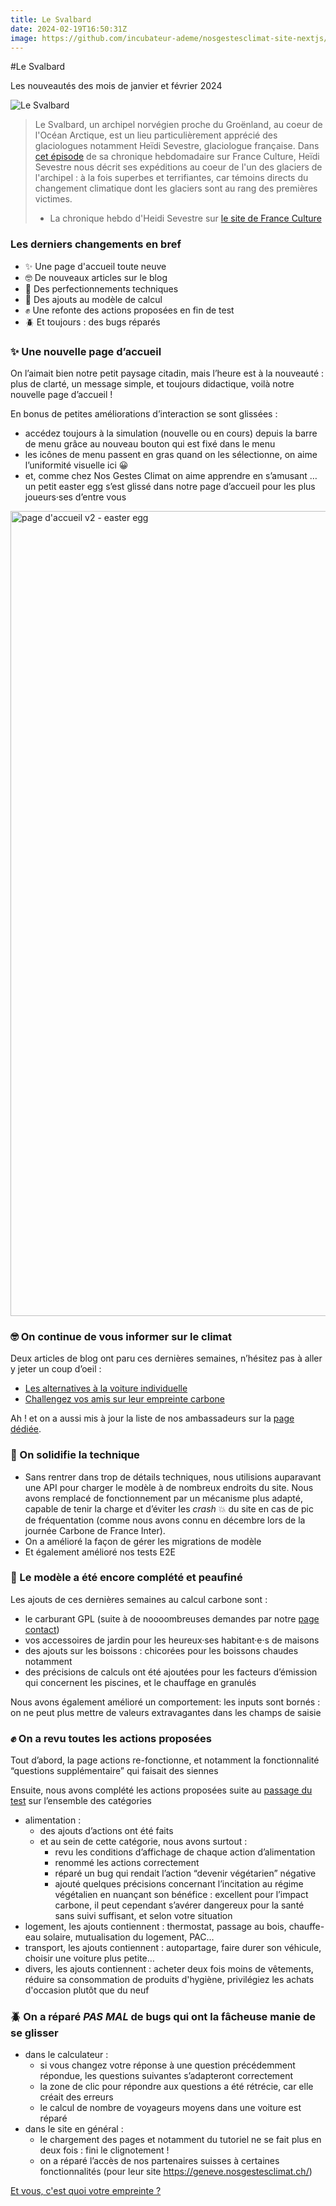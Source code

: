 ```yaml
---
title: Le Svalbard
date: 2024-02-19T16:50:31Z
image: https://github.com/incubateur-ademe/nosgestesclimat-site-nextjs/assets/144152881/db0bec84-5cc2-4123-b990-d434f1234545
---
```


#Le Svalbard

Les nouveautés des mois de janvier et février 2024

![Le Svalbard](https://github.com/incubateur-ademe/nosgestesclimat-site-nextjs/assets/144152881/db0bec84-5cc2-4123-b990-d434f1234545)

> Le Svalbard, un archipel norvégien proche du Groënland, au coeur de l'Océan Arctique, est un lieu particulièrement apprécié des glaciologues notamment Heïdi Sevestre, glaciologue française.
> Dans [cet épisode](https://www.radiofrance.fr/franceculture/podcasts/le-biais-d-heidi-sevestre/voyage-a-l-interieur-d-un-glacier-4570455) de sa chronique hebdomadaire sur France Culture, Heïdi Sevestre nous décrit ses expéditions au coeur de l'un des glaciers de l'archipel : à la fois superbes et terrifiantes, car témoins directs du changement climatique dont les glaciers sont au rang des premières victimes.
> - La chronique hebdo d'Heidi Sevestre sur [le site de France Culture](https://www.radiofrance.fr/franceculture/podcasts/le-biais-d-heidi-sevestre)


### Les derniers changements en bref

- ✨ Une page d'accueil toute neuve
- 🤓 De nouveaux articles sur le blog
- 🧱 Des perfectionnements techniques
- 🧮 Des ajouts au modèle de calcul
- ✊ Une refonte des actions proposées en fin de test
- 🪲 Et toujours : des bugs réparés

### ✨ Une nouvelle page d’accueil

On l’aimait bien notre petit paysage citadin, mais l’heure est à la nouveauté : plus de clarté, un message simple, et toujours didactique, voilà notre nouvelle page d’accueil ! 

En bonus de petites améliorations d’interaction se sont glissées : 

- accédez toujours à la simulation (nouvelle ou en cours) depuis la barre de menu grâce au nouveau bouton qui est fixé dans le menu
- les icônes de menu passent en gras quand on les sélectionne, on aime l’uniformité visuelle ici 😀
- et, comme chez Nos Gestes Climat on aime apprendre en s’amusant … un petit easter egg s’est glissé dans notre page d’accueil pour les plus joueurs·ses d’entre vous

<img width="1288" alt="page d'accueil v2 - easter egg" src="https://github.com/incubateur-ademe/nosgestesclimat-site/assets/144152881/71316ff6-4b90-4bab-a7f0-ab26a5d64694">

### 🤓 On continue de vous informer sur le climat

Deux articles de blog ont paru ces dernières semaines, n’hésitez pas à aller y jeter un coup d’oeil : 

- [Les alternatives à la voiture individuelle](https://nosgestesclimat.fr/blog/alternatives-voiture-individuelle)
- [Challengez vos amis sur leur empreinte carbone](https://nosgestesclimat.fr/blog/challenge-tes-amis)

Ah ! et on a aussi mis à jour la liste de nos ambassadeurs sur la [page dédiée](https://nosgestesclimat.fr/ambassadeurs).

### 🧱 On solidifie la technique

- Sans rentrer dans trop de détails techniques, nous utilisions auparavant une API pour charger le modèle à de nombreux endroits du site. Nous avons remplacé de fonctionnement par un mécanisme plus adapté, capable de tenir la charge et d’éviter les *crash* 💥 du site en cas de pic de fréquentation (comme nous avons connu en décembre lors de la journée Carbone de France Inter).
- On a amélioré la façon de gérer les migrations de modèle
- Et également amélioré nos tests E2E

### 🧮 Le modèle a été encore complété et peaufiné

Les ajouts de ces dernières semaines au calcul carbone sont : 

- le carburant GPL (suite à de noooombreuses demandes par notre [page contact](https://nosgestesclimat.fr/contact))
- vos accessoires de jardin pour les heureux·ses habitant·e·s de maisons
- des ajouts sur les boissons : chicorées pour les boissons chaudes notamment
- des précisions de calculs ont été ajoutées pour les facteurs d’émission qui concernent les piscines, et le chauffage en granulés

Nous avons également amélioré un comportement: les inputs sont bornés : on ne peut plus mettre de valeurs extravagantes dans les champs de saisie

### ✊ On a revu toutes les actions proposées

Tout d’abord, la page actions re-fonctionne, et notamment la fonctionnalité “questions supplémentaire” qui faisait des siennes

Ensuite, nous avons complété les actions proposées suite au [passage du test](https://nosgestesclimat.fr/calculateur/bilan?mtm_campaign=nouveautes-simu) sur l’ensemble des catégories 

- alimentation :
    - des ajouts d’actions ont été faits
    - et au sein de cette catégorie, nous avons surtout :
        - revu les conditions d’affichage de chaque action d’alimentation
        - renommé les actions correctement
        - réparé un bug qui rendait l’action “devenir végétarien” négative
        - ajouté quelques précisions concernant l’incitation au régime végétalien en nuançant son bénéfice : excellent pour l’impact carbone, il peut cependant s’avérer dangereux pour la santé sans suivi suffisant, et selon votre situation
- logement, les ajouts contiennent : thermostat, passage au bois, chauffe-eau solaire, mutualisation du logement, PAC…
- transport, les ajouts contiennent : autopartage, faire durer son véhicule, choisir une voiture plus petite…
- divers, les ajouts contiennent : acheter deux fois moins de vêtements, réduire sa consommation de produits d'hygiène, privilégiez les achats d'occasion plutôt que du neuf

### 🪲 On a réparé *PAS MAL* de bugs qui ont la fâcheuse manie de se glisser

- dans le calculateur :
    - si vous changez votre réponse à une question précédemment répondue, les questions suivantes s’adapteront correctement
    - la zone de clic pour répondre aux questions a été rétrécie, car elle créait des erreurs
    - le calcul de nombre de voyageurs moyens dans une voiture est réparé
- dans le site en général :
    - le chargement des pages et notamment du tutoriel ne se fait plus en deux fois : fini le clignotement !
    - on a réparé l’accès de nos partenaires suisses à certaines fonctionnalités (pour leur site https://geneve.nosgestesclimat.ch/)


<div className="text-center">
  <a
    href="https://nosgestesclimat.fr/calculateur/bilan?mtm_campaign=nouveautes-simu"
    className="focus:ring-offset-3 transition-color mx-auto inline-flex items-center whitespace-nowrap rounded-md border-2 border-primary-700 bg-primary-700 !p-4 font-bold !text-white no-underline shadow-sm transition-colors transition-colors hover:bg-primary-700 hover:text-white focus:outline-none focus:ring-2 focus:ring-primary-700 aria-disabled:opacity-50">
    Et vous, c'est quoi votre empreinte ? 
  </a>
</div>
